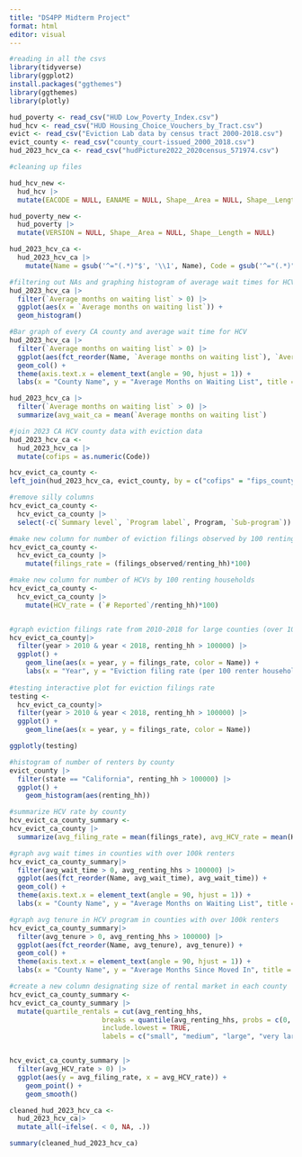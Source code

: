 ```yaml
---
title: "DS4PP Midterm Project"
format: html
editor: visual
---
```


```r
#reading in all the csvs
library(tidyverse)
library(ggplot2)
install.packages("ggthemes")
library(ggthemes)
library(plotly)

hud_poverty <- read_csv("HUD Low_Poverty_Index.csv")
hud_hcv <- read_csv("HUD Housing_Choice_Vouchers_by_Tract.csv")
evict <- read_csv("Eviction Lab data by census tract 2000-2018.csv")
evict_county <- read_csv("county_court-issued_2000_2018.csv")
hud_2023_hcv_ca <- read_csv("hudPicture2022_2020census_571974.csv")

```

```r
#cleaning up files

hud_hcv_new <- 
  hud_hcv |>
  mutate(EACODE = NULL, EANAME = NULL, Shape__Area = NULL, Shape__Length = NULL) 

hud_poverty_new <-
  hud_poverty |>
  mutate(VERSION = NULL, Shape__Area = NULL, Shape__Length = NULL)

hud_2023_hcv_ca <-
  hud_2023_hcv_ca |>
    mutate(Name = gsub('^="(.*)"$', '\\1', Name), Code = gsub('^="(.*)"$', '\\1', Code))

```

```r
#filtering out NAs and graphing histogram of average wait times for HCV in California
hud_2023_hcv_ca |>
  filter(`Average months on waiting list` > 0) |>
  ggplot(aes(x = `Average months on waiting list`)) +
  geom_histogram()

#Bar graph of every CA county and average wait time for HCV
hud_2023_hcv_ca |>
  filter(`Average months on waiting list` > 0) |>
  ggplot(aes(fct_reorder(Name, `Average months on waiting list`), `Average months on waiting list`)) +
  geom_col() +
  theme(axis.text.x = element_text(angle = 90, hjust = 1)) +
  labs(x = "County Name", y = "Average Months on Waiting List", title = "Average Wait Time for HCVs in California Counties in 2023")

hud_2023_hcv_ca |>
  filter(`Average months on waiting list` > 0) |>
  summarize(avg_wait_ca = mean(`Average months on waiting list`)

#join 2023 CA HCV county data with eviction data
hud_2023_hcv_ca <-
  hud_2023_hcv_ca |>
  mutate(cofips = as.numeric(Code))

hcv_evict_ca_county <-
left_join(hud_2023_hcv_ca, evict_county, by = c("cofips" = "fips_county"))

#remove silly columns
hcv_evict_ca_county <-
  hcv_evict_ca_county |>
  select(-c(`Summary level`, `Program label`, Program, `Sub-program`))
```


```r
#make new column for number of eviction filings observed by 100 renting households
hcv_evict_ca_county <-
  hcv_evict_ca_county |>
    mutate(filings_rate = (filings_observed/renting_hh)*100)

#make new column for number of HCVs by 100 renting households
hcv_evict_ca_county <-  
  hcv_evict_ca_county |>
    mutate(HCV_rate = (`# Reported`/renting_hh)*100)


#graph eviction filings rate from 2010-2018 for large counties (over 100,000 renters)
hcv_evict_ca_county|>
  filter(year > 2010 & year < 2018, renting_hh > 100000) |>
  ggplot() +
    geom_line(aes(x = year, y = filings_rate, color = Name)) +
    labs(x = "Year", y = "Eviction filing rate (per 100 renter households)", title = "Eviction Filings from 2010-2017 in Large California Counties", subtitle = "Large counties are classified as having more than 100,000 renters")
  
#testing interactive plot for eviction filings rate
testing <-
  hcv_evict_ca_county|>
  filter(year > 2010 & year < 2018, renting_hh > 100000) |>
  ggplot() +
    geom_line(aes(x = year, y = filings_rate, color = Name))

ggplotly(testing)

#histogram of number of renters by county 
evict_county |>
  filter(state == "California", renting_hh > 100000) |>
  ggplot() +
    geom_histogram(aes(renting_hh))

#summarize HCV rate by county
hcv_evict_ca_county_summary <-
hcv_evict_ca_county |>
  summarize(avg_filing_rate = mean(filings_rate), avg_HCV_rate = mean(HCV_rate), .by = Name, avg_renting_hhs = mean(renting_hh), avg_wait_time = mean(`Average months on waiting list`), avg_tenure = mean(`Average months since moved in`))

#graph avg wait times in counties with over 100k renters
hcv_evict_ca_county_summary|>
  filter(avg_wait_time > 0, avg_renting_hhs > 100000) |>
  ggplot(aes(fct_reorder(Name, avg_wait_time), avg_wait_time)) +
  geom_col() +
  theme(axis.text.x = element_text(angle = 90, hjust = 1)) +
  labs(x = "County Name", y = "Average Months on Waiting List", title = "Average Wait Time for HCVs in Large California Counties in 2023")

#graph avg tenure in HCV program in counties with over 100k renters
hcv_evict_ca_county_summary|>
  filter(avg_tenure > 0, avg_renting_hhs > 100000) |>
  ggplot(aes(fct_reorder(Name, avg_tenure), avg_tenure)) +
  geom_col() +
  theme(axis.text.x = element_text(angle = 90, hjust = 1)) +
  labs(x = "County Name", y = "Average Months Since Moved In", title = "Average Tenure in HCV program in Large California Counties in 2023")

#create a new column designating size of rental market in each county
hcv_evict_ca_county_summary <-
hcv_evict_ca_county_summary |>
  mutate(quartile_rentals = cut(avg_renting_hhs,
                       breaks = quantile(avg_renting_hhs, probs = c(0, 0.25, 0.50, 0.75, 1), na.rm = TRUE),
                       include.lowest = TRUE,
                       labels = c("small", "medium", "large", "very large")))


hcv_evict_ca_county_summary |>
  filter(avg_HCV_rate > 0) |>
  ggplot(aes(y = avg_filing_rate, x = avg_HCV_rate)) +
    geom_point() +
    geom_smooth()
```


```r
cleaned_hud_2023_hcv_ca <-
  hud_2023_hcv_ca|> 
  mutate_all(~ifelse(. < 0, NA, .))

summary(cleaned_hud_2023_hcv_ca)
```